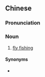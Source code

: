 {{also|飞蝇钓}}
==Chinese==
{{zh-forms|s=飞蝇钓}}

===Pronunciation===
{{zh-pron
|m=fēiyíngdiào
|cat=n
}}

===Noun===
{{zh-noun}}

# [[fly fishing]]

====Synonyms====
* {{zh-l|飛釣}}

{{zh-cat|Fishing}}